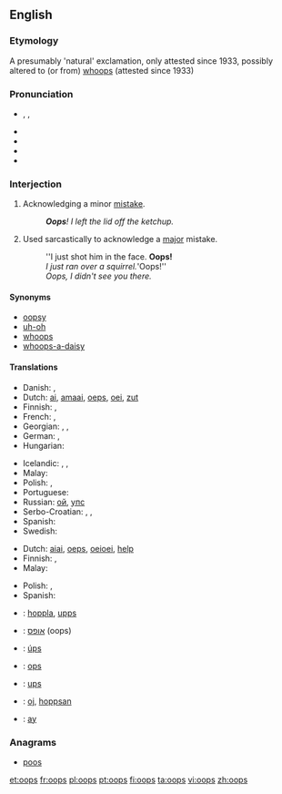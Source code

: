 {{also|OOPS}}
==English==

===Etymology===
A presumably 'natural' exclamation, only attested since 1933, possibly altered to (or from) [[whoops]] (attested since 1933)

===Pronunciation===
* {{enPR|o͞ops}}, {{IPA|/uːps/|/ʊps/}}, {{X-SAMPA|/u:ps/}}
* {{audio|en-us-oops.ogg|Audio (US)}}
* {{audio|en-uk-Oops.ogg|Audio (UK)}}
* {{rhymes|uːps}}
* {{rhymes|ʊps}}

===Interjection===
{{en-interj}}

# Acknowledging a minor [[mistake]].
#: '''''Oops'''!  I left the lid off the ketchup.''
# Used sarcastically to acknowledge a [[major]] mistake.
#: ''I just shot him in the face.  '''Oops!'''
#: ''I just ran over a squirrel. '''Oops!''
#: ''Oops, I didn't see you there.''

====Synonyms====
* [[oopsy]]
* [[uh-oh]]
* [[whoops]]
* [[whoops-a-daisy]]

====Translations====
{{trans-top|acknowledging a minor mistake}}
* Danish: {{t-|da|ups}},  {{t-|da|hovsa}}
* Dutch: [[ai]], [[amaai]], [[oeps]], [[oei]], [[zut]]
* Finnish: {{t-|fi|ups}}, {{t+|fi|oho}}
* French: {{t+|fr|oups}}, {{t-|fr|houp!}}
* Georgian: {{t-|ka|უი|tr=ui|sc=Geor|xs=Georgian}},  {{t-|ka|ვაი|tr=vai|sc=Geor|xs=Georgian}},  {{t-|ka|უფს|tr=up's|sc=Geor|xs=Georgian}}
* German: {{t+|de|ups}}, {{t+|de|huch}}
* Hungarian: {{t-|hu|hoppá}}
{{trans-mid}}
* Icelandic: {{t-|is|úps}},  {{t-|is|úbbs}},  {{t-|is|æj}}
* Malay: {{t|ms|oop}}
* Polish: {{t+|pl|oj}},  {{t-|pl|ups}}
* Portuguese: {{t+|pt|opa}}
* Russian: [[ой]], [[упс]]
* Serbo-Croatian: {{t|sh|ups}}, {{t|sh|jao}}, {{qualifier|slang, from english "shit"}} {{t|sh|šit}}
* Spanish: {{t-|es|ops}}
* Swedish: {{t+|sv|hoppsan}}
{{trans-bottom}}

{{trans-top|used sarcastically to acknowledge a major mistake}}
* Dutch: [[aiai]], [[oeps]], [[oeioei]], [[help]]
* Finnish: {{t-|fi|ups}}, {{t+|fi|oho}}
* Malay: {{t|ms|oop}}
{{trans-mid}}
* Polish: {{t+|pl|oj}},  {{t-|pl|ups}}
* Spanish: {{t-|es|oh oh}}
{{trans-bottom}}

{{checktrans-top}}
* {{ttbc|de}}: [[hoppla]], [[upps]]
* {{ttbc|he}}: [[אופס]] (oops)
* {{ttbc|is}}: [[úps]]
{{trans-mid}}
* {{ttbc|it}}: [[ops]]
* {{ttbc|es}}: [[ups]]
* {{ttbc|sv}}: [[oj]], [[hoppsan]]
* {{ttbc|tr}}: [[ay]] <!----(Pronounced "I!")---->
{{trans-bottom}}

===Anagrams===
* [[poos#English|poos]]

[[et:oops]]
[[fr:oops]]
[[pl:oops]]
[[pt:oops]]
[[fi:oops]]
[[ta:oops]]
[[vi:oops]]
[[zh:oops]]